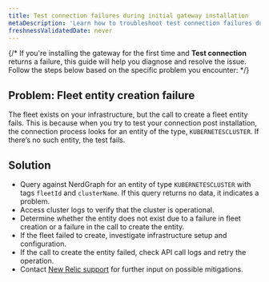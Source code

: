 ```yaml
---
title: Test connection failures during initial gateway installation
metaDescription: 'Learn how to troubleshoot test connection failures during initial gateway installation.'
freshnessValidatedDate: never
---
```


{/* If you're installing the gateway for the first time and **Test connection** returns a failure, this guide will help you diagnose and resolve the issue. Follow the steps below based on the specific problem you encounter: */}

## Problem: Fleet entity creation failure
The fleet exists on your infrastructure, but the call to create a fleet entity fails. This is because when you try to test your connection post installation, the connection process looks for an entity of the type, `KUBERNETESCLUSTER`. If there’s no such entity, the test fails.
## Solution
- Query against NerdGraph for an entity of type `KUBERNETESCLUSTER` with tags `fleetId` and `clusterName`. If this query returns no data, it indicates a problem.
- Access cluster logs to verify that the cluster is operational.
- Determine whether the entity does not exist due to a failure in fleet creation or a failure in the call to create the entity.
- If the fleet failed to create, investigate infrastructure setup and configuration.
- If the call to create the entity failed, check API call logs and retry the operation.
- Contact [New Relic support](https://support.newrelic.com) for further input on possible mitigations.

